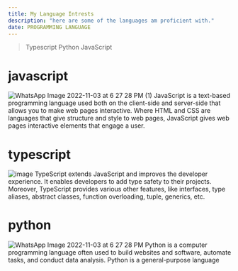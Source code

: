 ```yaml
---
title: My Language Intrests
description: "here are some of the languages am proficient with."
date: PROGRAMMING LANGUAGE 
---
```

> Typescript 
> Python
> JavaScript 

# javascript
![WhatsApp Image 2022-11-03 at 6 27 28 PM (1)](https://user-images.githubusercontent.com/102603571/199700297-eeb74baa-5f83-4290-9914-ca91d241838a.jpeg)
JavaScript is a text-based programming language used both on the client-side and server-side that allows you to make web pages interactive. Where HTML and CSS are languages that give structure and style to web pages, JavaScript gives web pages interactive elements that engage a user.
# typescript
![image](https://user-images.githubusercontent.com/102603571/200080704-7d240920-90d9-40e0-96a9-2fbf5ee3b3a3.png)
TypeScript extends JavaScript and improves the developer experience. It enables developers to add type safety to their projects. Moreover, TypeScript provides various other features, like interfaces, type aliases, abstract classes, function overloading, tuple, generics, etc.
# python
![WhatsApp Image 2022-11-03 at 6 27 28 PM](https://user-images.githubusercontent.com/102603571/199701033-66ec7a27-6968-4287-afe5-56ff2b085cde.jpeg)
Python is a computer programming language often used to build websites and software, automate tasks, and conduct data analysis. Python is a general-purpose language
